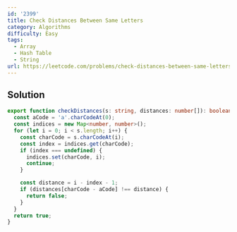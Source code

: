 ```yaml
---
id: '2399'
title: Check Distances Between Same Letters
category: Algorithms
difficulty: Easy
tags:
  - Array
  - Hash Table
  - String
url: https://leetcode.com/problems/check-distances-between-same-letters
---
```


## Solution

```typescript showLineNumbers
export function checkDistances(s: string, distances: number[]): boolean {
  const aCode = 'a'.charCodeAt(0);
  const indices = new Map<number, number>();
  for (let i = 0; i < s.length; i++) {
    const charCode = s.charCodeAt(i);
    const index = indices.get(charCode);
    if (index === undefined) {
      indices.set(charCode, i);
      continue;
    }

    const distance = i - index - 1;
    if (distances[charCode - aCode] !== distance) {
      return false;
    }
  }
  return true;
}
```
